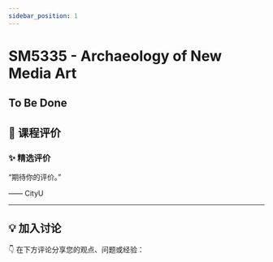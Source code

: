```yaml
---
sidebar_position: 1
---
```



# SM5335 - Archaeology of New Media Art

## To Be Done

## **💬 课程评价**

### ✨ **精选评价**
<div className={commentStyles.commentBox}>
    <p className={commentStyles.commentText}>
        “期待你的评价。”
    </p>
    <p className={commentStyles.commentAuthor}>—— CityU</p>
</div>

---

## **💡 加入讨论**

👇 在下方评论分享您的观点、问题或经验：
<Utterances />
